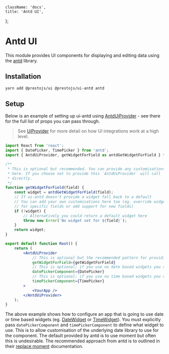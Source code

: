     className: 'docs',
    title: 'Antd UI',
};

# Antd UI

This module provides UI components for displaying and editing data using the [antd](https://ant.design) library.

## Installation

```bash
yarn add @prestojs/ui @prestojs/ui-antd antd
```

## Setup

Below is an example of setting up ui-antd using [AntdUiProvider](doc:AntdUiProvider) - see there for the full list
of props you can pass through.

> See [UiProvider](doc:UiProvider) for more detail on how UI integrations work at a high level.

```jsx
import React from 'react';
import { DatePicker, TimePicker } from 'antd';
import { AntdUiProvider, getWidgetForField as antdGetWidgetForField } from '@prestojs/ui-antd';

/**
 * This is optional but recommended. You can provide any customisations to widgets
 * here. If you choose not to provide this `AntdUiProvider` will call `antdGetWidgetForField`
 * directly.
 */
function getWidgetForField(field) {
    const widget = antdGetWidgetForField(field);
    // If ui-antd doesn't provide a widget fall back to a default
    // You can add your own customisations here too (eg. override widgets
    // for specific fields or add support for new fields)
    if (!widget) {
        // Alternatively you could return a default widget here
        throw new Error(`No widget set for ${field}`);
    }
    return widget;
}

export default function Root() {
    return (
        <AntdUiProvider
            // This is optional but the recommended pattern for providing your own widgets with a fallback
            getWidgetForField={getWidgetForField}
            // This is optional; if you use no date based widgets you can exclude this
            datePickerComponent={DatePicker}
            // This is optional; if you use no time based widgets you can exclude this
            timePickerComponent={TimePicker}
        >
            <YourApp />
        </AntdUiProvider>
    );
}
```

The above example shows how to configure an app that is going to use date or time based widgets (eg. [DateWidget](doc:DateWidget)
or [TimeWidget](doc:TimeWidget)). You must explicitly pass `datePickerComponent` and `timePickerComponent` to define
what widget to use. This is to allow customisation of the underlying date library to use for the component. The default
provided by antd is to use moment but often this is undesirable. The recommended approach from antd is to outlined
in their [replace moment](https://ant.design/docs/react/replace-moment#DatePicker) documentation.

